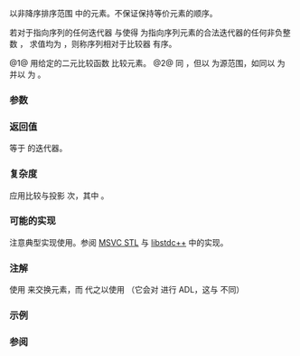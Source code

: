{{cpp/ranges/title|sort}}
{{cpp/algorithm/ranges/navbar}}
{{dcl begin}}
{{dcl header|algorithm}}
{{dcl h|调用签名}}
{{dcl|since=c++20|num=1|1=
template&lt; std::random_access_iterator I, std::sentinel_for&lt;I&gt; S,
          class Comp = ranges::less, class Proj = std::identity &gt;
requires std::sortable&lt;I, Comp, Proj&gt;
constexpr I 
    sort( I first, S last, Comp comp = {}, Proj proj = {} );
}}
{{dcl|since=c++20|num=2|1=
template&lt; ranges::random_access_range R, class Comp = ranges::less,
          class Proj = std::identity &gt;
requires std::sortable&lt;ranges::iterator_t&lt;R&gt;, Comp, Proj&gt;
constexpr ranges::borrowed_iterator_t&lt;R&gt;
    sort( R&amp;&amp; r, Comp comp = {}, Proj proj = {} );
}}
{{dcl end}}

以非降序排序范围 {{range|first|last}} 中的元素。不保证保持等价元素的顺序。

若对于指向序列的任何迭代器 {{tt|it}} 与使得 {{tt|it + n}} 为指向序列元素的合法迭代器的任何非负整数 {{tt|n}}，{{c|std::invoke(comp, std::invoke(proj, *(it + n)), std::invoke(proj, *it))}} 求值均为 {{c|false}}，则称序列相对于比较器 {{c|comp}} 有序。

@1@ 用给定的二元比较函数 {{c|comp}} 比较元素。
@2@ 同 {{v|1}}，但以 {{c|r}} 为源范围，如同以 {{c|ranges::begin(r)}} 为 {{c|first}} 并以 {{c|ranges::end(r)}} 为 {{c|last}}。

{{cpp/ranges/niebloid}}

===参数===
{{par begin}}
{{par range|3=要排序的|sentinel=yes}}
{{par|r|要排序的范围}}
{{par|comp|应用到投影后元素的谓词}}
{{par|proj|应用到元素的投影}}
{{par end}}

===返回值===
等于 {{tt|last}} 的迭代器。

===复杂度===
应用比较与投影 {{mathjax-or|\(\scriptsize \mathcal{O}(N\cdot\log{(N)})\)|𝓞(N&amp;middot;log(N))}} 次，其中 {{c|1=N = ranges::distance(first, last)}}。

===可能的实现===
注意典型实现使用{{enwiki|Introsort|内省排序}}。参阅 [https://github.com/microsoft/STL/blob/e745bad3b1d05b5b19ec652d68abb37865ffa454/stl/inc/algorithm#L7575-L7641 MSVC STL] 与 [https://github.com/gcc-mirror/gcc/blob/54258e22b0846aaa6bd3265f592feb161eecda75/libstdc%2B%2B-v3/include/bits/ranges_algo.h#L1808-L1834 libstdc++] 中的实现。
{{eq fun|1=
struct sort_fn
{
    template&lt;std::random_access_iterator I, std::sentinel_for&lt;I&gt; S,
             class Comp = ranges::less, class Proj = std::identity&gt;
    requires std::sortable&lt;I, Comp, Proj&gt;
    constexpr I
        operator()(I first, S last, Comp comp = {}, Proj proj = {}) const
    {
        if (first == last)
            return first;
&lt;!--    
        const auto pivot = *ranges::next(first, ranges::distance(first, last) / 2, last);
        
        auto tail1 = ranges::partition(first, last, [&amp;pivot, &amp;comp, &amp;proj](const auto&amp; em) {
            return std::invoke(comp, std::invoke(proj, em), std::invoke(proj, pivot)); });
        auto tail2 = ranges::partition(tail1, [&amp;pivot, &amp;comp, &amp;proj](const auto&amp; em) { 
            return !std::invoke(comp, std::invoke(proj, pivot), std::invoke(proj, em)); });
        
        (*this)(first, tail1.begin(), std::ref(comp), std::ref(proj));
        (*this)(tail2, std::ref(comp), std::ref(proj));
        
        return {ranges::next(first, last)};
--&gt;

        I last_iter = ranges::next(first, last);
        ranges::make_heap(first, last_iter, std::ref(comp), std::ref(proj));
        ranges::sort_heap(first, last_iter, std::ref(comp), std::ref(proj));
        
        return last_iter;
    }
    
    template&lt;ranges::random_access_range R, class Comp = ranges::less,
             class Proj = std::identity&gt;
    requires std::sortable&lt;ranges::iterator_t&lt;R&gt;, Comp, Proj&gt;
    constexpr ranges::borrowed_iterator_t&lt;R&gt;
        operator()(R&amp;&amp; r, Comp comp = {}, Proj proj = {}) const
    {
        return (*this)(ranges::begin(r), ranges::end(r), std::move(comp), std::move(proj));
    }
};

inline constexpr sort_fn sort {};
}}

===注解===
{{lc|std::sort}} 使用 {{lc|std::iter_swap}} 来交换元素，而 {{tt|ranges::sort}} 代之以使用 {{lc|ranges::iter_swap}}（它会对 {{tt|iter_swap}} 进行 ADL，这与 {{lc|std::iter_swap}} 不同）

===示例===
{{example
|code=
#include &lt;algorithm&gt;
#include &lt;array&gt;
#include &lt;functional&gt;
#include &lt;iomanip&gt;
#include &lt;iostream&gt;

void print(auto comment, auto const&amp; seq, char term = ' ')
{
    for (std::cout &lt;&lt; comment &lt;&lt; '\n'; auto const&amp; elem : seq)
        std::cout &lt;&lt; elem &lt;&lt; term;
    std::cout &lt;&lt; '\n';
}

struct Particle
{
    std::string name; double mass; // MeV
    template&lt;class Os&gt; friend
    Os&amp; operator&lt;&lt;(Os&amp; os, Particle const&amp; p)
    {
        return os &lt;&lt; std::left &lt;&lt; std::setw(8) &lt;&lt; p.name &lt;&lt; " : " &lt;&lt; p.mass &lt;&lt; ' ';
    }
};

int main()
{
    std::array s {5, 7, 4, 2, 8, 6, 1, 9, 0, 3};

    namespace ranges = std::ranges;

    ranges::sort(s);
    print("以默认 operator&lt; 排序", s);

    ranges::sort(s, ranges::greater());
    print("以标准库比较函数对象排序", s);

    struct
    {
        bool operator()(int a, int b) const { return a &lt; b; }
    } customLess;
    ranges::sort(s.begin(), s.end(), customLess);
    print("以自定义函数对象排序", s);

    ranges::sort(s, [](int a, int b) { return a &gt; b; });
    print("以 lambda 表达式排序", s);

    Particle particles[]
    {
        {"Electron", 0.511}, {"Muon", 105.66}, {"Tau", 1776.86},
        {"Positron", 0.511}, {"Proton", 938.27}, {"Neutron", 939.57}
    };
    ranges::sort(particles, {}, &amp;Particle::name);
    print("以投影按名字排序", particles, '\n');
    ranges::sort(particles, {}, &amp;Particle::mass);
    print("以投影按质量排序", particles, '\n');
}
|output=
以默认 operator&lt; 排序
0 1 2 3 4 5 6 7 8 9
以标准库比较函数对象排序
9 8 7 6 5 4 3 2 1 0
以自定义函数对象排序
0 1 2 3 4 5 6 7 8 9
以 lambda 表达式排序
9 8 7 6 5 4 3 2 1 0

以投影按名字排序
Electron : 0.511
Muon     : 105.66
Neutron  : 939.57
Positron : 0.511
Proton   : 938.27
Tau      : 1776.86

以投影按质量排序
Electron : 0.511
Positron : 0.511
Muon     : 105.66
Proton   : 938.27
Neutron  : 939.57
Tau      : 1776.86
}}

===参阅===
{{dsc begin}}
{{dsc inc|cpp/algorithm/ranges/dsc partial_sort}}
{{dsc inc|cpp/algorithm/ranges/dsc stable_sort}}
{{dsc inc|cpp/algorithm/ranges/dsc partition}}
{{dsc inc|cpp/algorithm/dsc sort}}
{{dsc end}}

{{langlinks|en|es|ja|ru}}